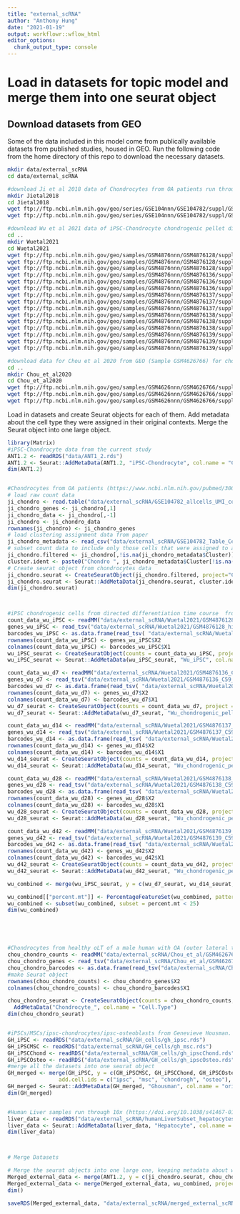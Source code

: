 ```yaml
---
title: "external_scRNA"
author: "Anthony Hung"
date: "2021-01-19"
output: workflowr::wflow_html
editor_options:
  chunk_output_type: console
---
```


# Load in datasets for topic model and merge them into one seurat object

## Download datasets from GEO

Some of the data included in this model come from publically available datasets from published studies, housed in GEO.
Run the following code from the home directory of this repo to download the necessary datasets.

```bash
mkdir data/external_scRNA
cd data/external_scRNA

#download Ji et al 2018 data of Chondrocytes from OA patients run through STRT single cell RNA protocol from GEO (Series GSE104782)
mkdir Jietal2018
cd Jietal2018
wget ftp://ftp.ncbi.nlm.nih.gov/geo/series/GSE104nnn/GSE104782/suppl/GSE104782_allcells_UMI_count.txt.gz #raw count data
wget ftp://ftp.ncbi.nlm.nih.gov/geo/series/GSE104nnn/GSE104782/suppl/GSE104782_Table_Cell_quality_information_and_clustering_information.xlsx # clustering information for cells in the raw data

#download Wu et al 2021 data of iPSC-Chondrocyte chondrogenic pellet differentiation time course from GEO (Series GSE160625). Data include barcodes, genes, and count matrices from samples taken from iPSCs and samples from 7, 14, 28, and 42 day chondrogenic pellets treated with chondrogenic media containing a WNT and MITF inhibitor
cd ..
mkdir Wuetal2021
cd Wuetal2021
wget ftp://ftp.ncbi.nlm.nih.gov/geo/samples/GSM4876nnn/GSM4876128/suppl/GSM4876128_hiPSC_barcodes.tsv.gz # iPSC barcodes
wget ftp://ftp.ncbi.nlm.nih.gov/geo/samples/GSM4876nnn/GSM4876128/suppl/GSM4876128_hiPSC_genes.tsv.gz # iPSC genes
wget ftp://ftp.ncbi.nlm.nih.gov/geo/samples/GSM4876nnn/GSM4876128/suppl/GSM4876128_hiPSC_matrix.mtx.gz # iPSC count matrix
wget ftp://ftp.ncbi.nlm.nih.gov/geo/samples/GSM4876nnn/GSM4876136/suppl/GSM4876136_C59_D7_barcodes.tsv.gz # day 7 pellet barcodes
wget ftp://ftp.ncbi.nlm.nih.gov/geo/samples/GSM4876nnn/GSM4876136/suppl/GSM4876136_C59_D7_genes.tsv.gz # day 7 pellet genes
wget ftp://ftp.ncbi.nlm.nih.gov/geo/samples/GSM4876nnn/GSM4876136/suppl/GSM4876136_C59_D7_matrix.mtx.gz # day 7 pellet count matrix
wget ftp://ftp.ncbi.nlm.nih.gov/geo/samples/GSM4876nnn/GSM4876137/suppl/GSM4876137_C59_D14_barcodes.tsv.gz # day 14 pellet barcodes
wget ftp://ftp.ncbi.nlm.nih.gov/geo/samples/GSM4876nnn/GSM4876137/suppl/GSM4876137_C59_D14_genes.tsv.gz # day 14 pellet genes
wget ftp://ftp.ncbi.nlm.nih.gov/geo/samples/GSM4876nnn/GSM4876137/suppl/GSM4876137_C59_D14_matrix.mtx.gz  # day 14 pellet count matrix
wget ftp://ftp.ncbi.nlm.nih.gov/geo/samples/GSM4876nnn/GSM4876138/suppl/GSM4876138_C59_D28_barcodes.tsv.gz # day 28 pellet barcodes
wget ftp://ftp.ncbi.nlm.nih.gov/geo/samples/GSM4876nnn/GSM4876138/suppl/GSM4876138_C59_D28_genes.tsv.gz # day 28 pellet genes
wget ftp://ftp.ncbi.nlm.nih.gov/geo/samples/GSM4876nnn/GSM4876138/suppl/GSM4876138_C59_D28_matrix.mtx.gz # day 28 pellet count matrix
wget ftp://ftp.ncbi.nlm.nih.gov/geo/samples/GSM4876nnn/GSM4876139/suppl/GSM4876139_C59_D42_barcodes.tsv.gz # day 42 pellet barcodes
wget ftp://ftp.ncbi.nlm.nih.gov/geo/samples/GSM4876nnn/GSM4876139/suppl/GSM4876139_C59_D42_genes.tsv.gz # day 42 pellet genes
wget ftp://ftp.ncbi.nlm.nih.gov/geo/samples/GSM4876nnn/GSM4876139/suppl/GSM4876139_C59_D42_matrix.mtx.gz # day 42 pellet count matrix

#download data for Chou et al 2020 from GEO (Sample GSM4626766) for chondrocytes from Minimally damaged outer lateral tibial (oLT) plateau cartilage isolated from one male individual
cd ..
mkdir Chou_et_al2020
cd Chou_et_al2020
wget ftp://ftp.ncbi.nlm.nih.gov/geo/samples/GSM4626nnn/GSM4626766/suppl/GSM4626766_OA_oLT_113.barcodes.tsv.gz # barcodes
wget ftp://ftp.ncbi.nlm.nih.gov/geo/samples/GSM4626nnn/GSM4626766/suppl/GSM4626766_OA_oLT_113.genes.tsv.gz # genes
wget ftp://ftp.ncbi.nlm.nih.gov/geo/samples/GSM4626nnn/GSM4626766/suppl/GSM4626766_OA_oLT_113.matrix.mtx.gz # count matrix
```

Load in datasets and create Seurat objects for each of them. Add metadata about the cell type they were assigned in their original contexts. Merge the Seurat object into one large object.

```r
library(Matrix)
#iPSC-Chondrocyte data from the current study
ANT1.2 <- readRDS("data/ANT1_2.rds")
ANT1.2 <- Seurat::AddMetaData(ANT1.2, "iPSC-Chondrocyte", col.name = "Cell.Type")
dim(ANT1.2)


#Chondrocytes from OA patients (https://www.ncbi.nlm.nih.gov/pubmed/30026257) run through STRT protocol
# load raw count data
ji_chondro <- read.table("data/external_scRNA/GSE104782_allcells_UMI_count.txt.gz", header = T)
ji_chondro_genes <- ji_chondro[,1]
ji_chondro_data <- ji_chondro[,-1]
ji_chondro <- ji_chondro_data
rownames(ji_chondro) <- ji_chondro_genes
# load clustering assignment data from paper
ji_chondro_metadata <- read_csv("data/external_scRNA/GSE104782_Table_Cell_quality_information_and_clustering_information.csv")
# subset count data to include only those cells that were assigned to a cluster labeled as being a chondrocyte in the original paper
ji_chondro.filtered <- ji_chondro[,!is.na(ji_chondro_metadata$Cluster)]
cluster.ident <- paste0("Chondro ", ji_chondro_metadata$Cluster[!is.na(ji_chondro_metadata$Cluster)])
# Create seurat object from chondrocytes data
ji_chondro.seurat <- CreateSeuratObject(ji_chondro.filtered, project="Chondrocytes")
ji_chondro.seurat <- Seurat::AddMetaData(ji_chondro.seurat, cluster.ident, col.name = "Cell.Type")
dim(ji_chondro.seurat)



#iPSC chondrogenic cells from directed differentiation time course  from iPSC chondrogenic pellet culture. https://www.ncbi.nlm.nih.gov/geo/query/acc.cgi?acc=GSE160625 
count_data_wu_iPSC <- readMM("data/external_scRNA/Wuetal2021/GSM4876128_hiPSC_matrix.mtx.gz")
genes_wu_iPSC <- read_tsv("data/external_scRNA/Wuetal2021/GSM4876128_hiPSC_genes.tsv.gz", col_names = F)
barcodes_wu_iPSC <- as.data.frame(read_tsv( "data/external_scRNA/Wuetal2021/GSM4876128_hiPSC_barcodes.tsv.gz", col_names = F))
rownames(count_data_wu_iPSC) <- genes_wu_iPSC$X2
colnames(count_data_wu_iPSC) <- barcodes_wu_iPSC$X1
wu_iPSC_seurat <- CreateSeuratObject(counts = count_data_wu_iPSC, project = "iPSC")
wu_iPSC_seurat <- Seurat::AddMetaData(wu_iPSC_seurat, "Wu_iPSC", col.name = "Cell.Type")

count_data_wu_d7 <- readMM("data/external_scRNA/Wuetal2021/GSM4876136_C59_D7_matrix.mtx.gz")
genes_wu_d7 <- read_tsv("data/external_scRNA/Wuetal2021/GSM4876136_C59_D7_genes.tsv.gz", col_names = F)
barcodes_wu_d7 <- as.data.frame(read_tsv( "data/external_scRNA/Wuetal2021/GSM4876136_C59_D7_barcodes.tsv.gz", col_names = F))
rownames(count_data_wu_d7) <- genes_wu_d7$X2
colnames(count_data_wu_d7) <- barcodes_wu_d7$X1
wu_d7_seurat <- CreateSeuratObject(counts = count_data_wu_d7, project = "d7")
wu_d7_seurat <- Seurat::AddMetaData(wu_d7_seurat, "Wu_chondrogenic_pellet_d7", col.name = "Cell.Type")

count_data_wu_d14 <- readMM("data/external_scRNA/Wuetal2021/GSM4876137_C59_D14_matrix.mtx.gz")
genes_wu_d14 <- read_tsv("data/external_scRNA/Wuetal2021/GSM4876137_C59_D14_genes.tsv.gz", col_names = F)
barcodes_wu_d14 <- as.data.frame(read_tsv( "data/external_scRNA/Wuetal2021/GSM4876137_C59_D14_barcodes.tsv.gz", col_names = F))
rownames(count_data_wu_d14) <- genes_wu_d14$X2
colnames(count_data_wu_d14) <- barcodes_wu_d14$X1
wu_d14_seurat <- CreateSeuratObject(counts = count_data_wu_d14, project = "d14")
wu_d14_seurat <- Seurat::AddMetaData(wu_d14_seurat, "Wu_chondrogenic_pellet_d14", col.name = "Cell.Type")

count_data_wu_d28 <- readMM("data/external_scRNA/Wuetal2021/GSM4876138_C59_D28_matrix.mtx.gz")
genes_wu_d28 <- read_tsv("data/external_scRNA/Wuetal2021/GSM4876138_C59_D28_genes.tsv.gz", col_names = F)
barcodes_wu_d28 <- as.data.frame(read_tsv( "data/external_scRNA/Wuetal2021/GSM4876138_C59_D28_barcodes.tsv.gz", col_names = F))
rownames(count_data_wu_d28) <- genes_wu_d28$X2
colnames(count_data_wu_d28) <- barcodes_wu_d28$X1
wu_d28_seurat <- CreateSeuratObject(counts = count_data_wu_d28, project = "d28")
wu_d28_seurat <- Seurat::AddMetaData(wu_d28_seurat, "Wu_chondrogenic_pellet_d28", col.name = "Cell.Type")

count_data_wu_d42 <- readMM("data/external_scRNA/Wuetal2021/GSM4876139_C59_D42_matrix.mtx.gz")
genes_wu_d42 <- read_tsv("data/external_scRNA/Wuetal2021/GSM4876139_C59_D42_genes.tsv.gz", col_names = F)
barcodes_wu_d42 <- as.data.frame(read_tsv( "data/external_scRNA/Wuetal2021/GSM4876139_C59_D42_barcodes.tsv.gz", col_names = F))
rownames(count_data_wu_d42) <- genes_wu_d42$X2
colnames(count_data_wu_d42) <- barcodes_wu_d42$X1
wu_d42_seurat <- CreateSeuratObject(counts = count_data_wu_d42, project = "d42")
wu_d42_seurat <- Seurat::AddMetaData(wu_d42_seurat, "Wu_chondrogenic_pellet_d42", col.name = "Cell.Type")

wu_combined <- merge(wu_iPSC_seurat, y = c(wu_d7_seurat, wu_d14_seurat, wu_d28_seurat, wu_d42_seurat), project = "Combined.common")

wu_combined[["percent.mt"]] <- PercentageFeatureSet(wu_combined, pattern = "^MT-")
wu_combined <- subset(wu_combined, subset = percent.mt < 25)
dim(wu_combined)





#Chondrocytes from healthy oLT of a male human with OA (outer lateral tibia) https://www.ncbi.nlm.nih.gov/geo/query/acc.cgi?acc=GSM4626766
chou_chondro_counts <- readMM("data/external_scRNA/Chou_et_al/GSM4626766_OA_oLT_113.matrix.mtx.gz")
chou_chondro_genes <- read_tsv("data/external_scRNA/Chou_et_al/GSM4626766_OA_oLT_113.genes.tsv.gz", col_names = F)
chou_chondro_barcodes <- as.data.frame(read_tsv("data/external_scRNA/Chou_et_al/GSM4626766_OA_oLT_113.barcodes.tsv.gz", col_names = F))
#make Seurat object
rownames(chou_chondro_counts) <- chou_chondro_genes$X2
colnames(chou_chondro_counts) <- chou_chondro_barcodes$X1

chou_chondro_seurat <- CreateSeuratObject(counts = chou_chondro_counts, project = "Chondrocytes") %>% 
  AddMetaData("Chondrocyte_", col.name = "Cell.Type")
dim(chou_chondro_seurat)


#iPSCs/MSCs/ipsc-chondrocytes/ipsc-osteoblasts from Genevieve Housman. Combine all the datasets located in the data directory. Each of these datasets contain single cell data from cells from the same human individual from which iPSCs were created. 10x single cell RNA sequencing data from iPSCs, MSCs, iPSC-Osteoblasts, and iPSC-chondrocytes are included after filtering for barcodes with fewer than 25% reads coming from mitochondria.
GH_iPSC <- readRDS("data/external_scRNA/GH_cells/gh_ipsc.rds")
GH_iPSCMSC <- readRDS("data/external_scRNA/GH_cells/gh_msc.rds")
GH_iPSCChond <- readRDS("data/external_scRNA/GH_cells/gh_ipscChond.rds")
GH_iPSCOsteo <- readRDS("data/external_scRNA/GH_cells/gh_ipscOsteo.rds")
#merge all the datasets into one seurat object
GH_merged <- merge(GH_iPSC, y = c(GH_iPSCMSC, GH_iPSCChond, GH_iPSCOsteo), 
                add.cell.ids = c("ipsc", "msc", "chondrogh", "osteo"), project = "ghousman")
GH_merged <- Seurat::AddMetaData(GH_merged, "Ghousman", col.name = "orig.ident")
dim(GH_merged)


#Human Liver samples run through 10x (https://doi.org/10.1038/s41467-018-06318-7). This is a subset of the entire dataset, which is from whole liver homogenate. Following the example from the original paper, scViz was used to subset the data for clusters that were called hepatocytes in the original study (subset contains a total of 3490 cells)
liver_data <- readRDS("data/external_scRNA/humanLiverSubset_hepatocytes.rds")
liver_data <- Seurat::AddMetaData(liver_data, "Hepatocyte", col.name = "Cell.Type")
dim(liver_data)



# Merge Datasets

# Merge the seurat objects into one large one, keeping metadata about which study they originated in as well as their assigned cell type.
Merged_external_data <- merge(ANT1.2, y = c(ji_chondro.seurat, chou_chondro_seurat, GH_merged, liver_data), project = "Combined.common")
Merged_external_data <- merge(Merged_external_data, wu_combined, project = "Combined.common")
dim()

saveRDS(Merged_external_data, "data/external_scRNA/merged_external_scRNA.rds")
```

